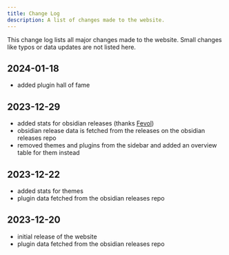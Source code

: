 ---
title: Change Log
description: A list of changes made to the website.
---

This change log lists all major changes made to the website.
Small changes like typos or data updates are not listed here.

## 2024-01-18

- added plugin hall of fame

## 2023-12-29

- added stats for obsidian releases (thanks [Fevol](https://github.com/Fevol))
- obsidian release data is fetched from the releases on the obsidian releases repo
- removed themes and plugins from the sidebar and added an overview table for them instead

## 2023-12-22

- added stats for themes
- plugin data fetched from the obsidian releases repo

## 2023-12-20

- initial release of the website
- plugin data fetched from the obsidian releases repo